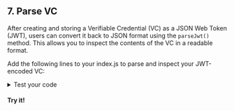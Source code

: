
<section class="docs-section">

## 7. Parse VC

After creating and storing a Verifiable Credential (VC) as a JSON Web Token (JWT), users can convert it back to JSON format using the `parseJwt()` method. 
This allows you to inspect the contents of the VC in a readable format.

Add the following lines to your index.js to parse and inspect your JWT-encoded VC:

<CodeSnippet snippetName="parseQuickstartVc" />

<details>
    <summary>Test your code</summary>

Wanna see the parsed JWT?

In index.js, add the following line and save your file:

```js
console.log(parsedVc);
```

Then from the terminal, run:
```bash
node index.js
```


You will see a decoded version of the JWT!

</details>

#### Try it!

</section>
